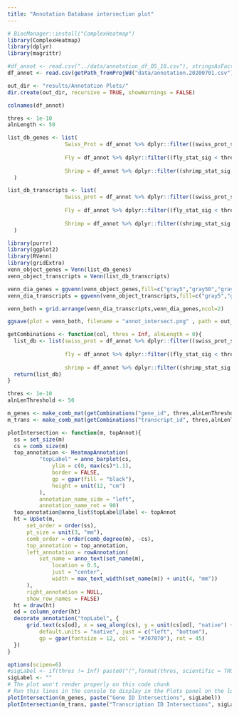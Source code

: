 ---
title: "Annotation Database intersection plot"
---

```{r message=FALSE}
# BiocManager::install("ComplexHeatmap")
library(ComplexHeatmap)
library(dplyr)
library(magrittr)

#df_annot <- read.csv("../data/annotation_df_05_18.csv"), stringsAsFactors = FALSE)
df_annot <- read.csv(getPath_fromProjWd("data/annotation.20200701.csv"), stringsAsFactors = FALSE)

out_dir <- "results/Annotation Plots/"
dir.create(out_dir, recursive = TRUE, showWarnings = FALSE)
```

```{r}
colnames(df_annot)
```

```{r using-ggvenn}
thres <- 1e-10
alnLength <- 50

list_db_genes <- list(
                  Swiss_Prot = df_annot %>% dplyr::filter((swiss_prot_stat_sig < thres) &  (swiss_prot_len_perc > alnLength)) %>% dplyr::pull(gene_id),
                  
                  Fly = df_annot %>% dplyr::filter((fly_stat_sig < thres) & (fly_len_perc > alnLength)) %>% dplyr::pull(gene_id),
                  
                  Shrimp = df_annot %>% dplyr::filter((shrimp_stat_sig < thres) & (shrimp_len_perc > alnLength)) %>% dplyr::pull(gene_id)
  )

list_db_transcripts <- list(
                  Swiss_prot = df_annot %>% dplyr::filter((swiss_prot_stat_sig < thres) &  (swiss_prot_len_perc > alnLength)) %>% dplyr::pull(transcript_id),
                  
                  Fly = df_annot %>% dplyr::filter((fly_stat_sig < thres) & (fly_len_perc > alnLength)) %>% dplyr::pull(transcript_id),
                  
                  Shrimp = df_annot %>% dplyr::filter((shrimp_stat_sig < thres) & (shrimp_len_perc > alnLength)) %>% dplyr::pull(transcript_id)
  )

library(purrr)
library(ggplot2)
library(RVenn)
library(gridExtra)
venn_object_genes = Venn(list_db_genes)
venn_object_transcripts = Venn(list_db_transcripts)

venn_dia_genes = ggvenn(venn_object_genes,fill=c("gray5","gray50","gray100"))+theme_void()+theme(legend.position = "none")
venn_dia_transcripts = ggvenn(venn_object_transcripts,fill=c("gray5","gray50","gray100"))+theme_void()+theme(legend.position = "none")

venn_both = grid.arrange(venn_dia_transcripts,venn_dia_genes,ncol=2)

ggsave(plot = venn_both, filename = "annot_intersect.png" , path = out_dir, dpi=300,width=20)
```








```{r}
getCombinations <- function(col, thres = Inf, alnLength = 0){
  list_db <- list(swiss_prot = df_annot %>% dplyr::filter((swiss_prot_stat_sig < thres) & (swiss_prot_len_perc > alnLength)) %>% dplyr::pull(gene_id),
                  
                  fly = df_annot %>% dplyr::filter((fly_stat_sig < thres) & (fly_len_perc > alnLength)) %>% dplyr::pull(gene_id),
                  
                  shrimp = df_annot %>% dplyr::filter((shrimp_stat_sig < thres) & (shrimp_len_perc > alnLength)) %>% dplyr::pull(gene_id))
  return(list_db)  
}

thres <- 1e-10
alnLenThreshold <- 50

m_genes <- make_comb_mat(getCombinations("gene_id", thres,alnLenThreshold), mode = "intersect")
m_trans <- make_comb_mat(getCombinations("transcript_id", thres,alnLenThreshold), mode = "intersect")
```


```{r}
plotIntersection <- function(m, topAnnot){
  ss = set_size(m)
  cs = comb_size(m)
  top_annotation <- HeatmapAnnotation(
          "topLabel" = anno_barplot(cs, 
              ylim = c(0, max(cs)*1.1),
              border = FALSE, 
              gp = gpar(fill = "black"), 
              height = unit(12, "cm")
          ), 
          annotation_name_side = "left", 
          annotation_name_rot = 90)
  top_annotation@anno_list$topLabel@label <- topAnnot
  ht = UpSet(m, 
      set_order = order(ss),
      pt_size = unit(3, "mm"),
      comb_order = order(comb_degree(m), -cs),
      top_annotation = top_annotation,
      left_annotation = rowAnnotation(
          set_name = anno_text(set_name(m), 
              location = 0.5, 
              just = "center",
              width = max_text_width(set_name(m)) + unit(4, "mm"))
      ), 
      right_annotation = NULL,
      show_row_names = FALSE)
  ht = draw(ht)
  od = column_order(ht)
  decorate_annotation("topLabel", {
      grid.text(cs[od], x = seq_along(cs), y = unit(cs[od], "native") + unit(2, "pt"), 
          default.units = "native", just = c("left", "bottom"), 
          gp = gpar(fontsize = 12, col = "#707070"), rot = 45)
  })
}
```

```{r}
options(scipen=6)
#sigLabel <- if(thres != Inf) paste0("(",format(thres, scientific = TRUE),")") else ""
sigLabel <- ""
# The plot won't render properly on this code chunk
# Run this lines in the console to display in the Plots panel on the lower right of RStudio, and click Zoom to view full screen
plotIntersection(m_genes, paste("Gene ID Intersections", sigLabel))
plotIntersection(m_trans, paste("Transcription ID Intersections", sigLabel))
```
